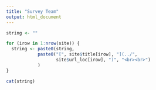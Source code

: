 ```yaml
---
title: "Survey Team"
output: html_document
---
```


```r
string <- ""

for (irow in 1:nrow(site)) {
  string <- paste0(string,
            paste0("[", site$title[irow], "](../",
                   site$url_loc[irow], ")", "<br><br>")
            )
}

cat(string)


```